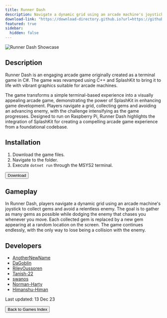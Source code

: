 ```yaml
---
title: Runner Dash
description: Navigate a dynamic grid using an arcade machine's joystick to collect gems and avoid a relentless enemy!
download-link: "https://download-directory.github.io?url=https://github.com/thoth-tech/arcade-games/tree/main/games/Runner_Dash"
featured: true
sidebar:
  hidden: false
---
```


![Runner Dash Showcase](/gifs/games-showcase/runner-dash-showcase.gif)

## Description

Runner Dash is an engaging arcade game originally created as a terminal game in C#. The game was revamped using C++ and SplashKit to bring it to life with vibrant graphics suitable for arcade machines.

The game transforms a simple terminal-based experience into a visually appealing arcade game, demonstrating the power of SplashKit in enhancing game development. Players navigate a grid, collecting gems and avoiding an advancing enemy, with the challenge intensifying as the game progresses. Designed to run on Raspberry Pi, Runner Dash highlights the integration of SplashKit for creating a compelling arcade game experience from a foundational codebase.

## Installation

1. Download the game files.
2. Navigate to the folder.
3. Execute `dotnet run` through the MSYS2 terminal.

<div class="centered-button-container">
  <button
    class="custom-button"
    onclick={`window.open('${frontmatter['download-link']}', '_blank')`}>
    Download
  </button>
</div>

## Gameplay

In Runner Dash, players navigate a dynamic grid using an arcade machine's joystick to collect gems and avoid a relentless enemy. The goal is to gather as many gems as possible while dodging the enemy that chases you whenever you move. Each collected gem is replaced by a new gem appearing at a random location on the screen. The game continues endlessly, with the only way to lose being a collision with the enemy. 

## Developers

- [AnotherNewName](https://github.com/AnotherNewName)
- [DaGoblin](https://github.com/DaGoblin)
- [RileyOussoren](https://github.com/RileyOussoren)
- [Tanish-22](https://github.com/Tanish-22)
- [swanos](https://github.com/swanos)
- [Norman-Harty](https://github.com/Norman-Harty)
- [Himanshu-Himan](https://github.com/Himanshu-Himan)

Last updated: 13 Dec 23

<div class="centered-button-container">
  <button
    class="custom-button"
    onclick="location.href='/games'">
    Back to Games Index
  </button>
</div>